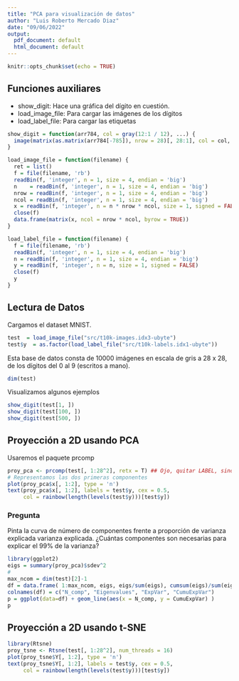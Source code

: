 ```yaml
---
title: "PCA para visualización de datos"
author: "Luis Roberto Mercado Diaz"
date: "09/06/2022"
output:
  pdf_document: default
  html_document: default
---
```


```r
knitr::opts_chunk$set(echo = TRUE)
```


## Funciones auxiliares

* show_digit: Hace una gráfica del dígito en cuestión.
* load_image_file: Para cargar las imágenes de los dígitos
* load_label_file: Para cargar las etiquetas

```r
show_digit = function(arr784, col = gray(12:1 / 12), ...) {
  image(matrix(as.matrix(arr784[-785]), nrow = 28)[, 28:1], col = col, ...)
}

load_image_file = function(filename) {
  ret = list()
  f = file(filename, 'rb')
  readBin(f, 'integer', n = 1, size = 4, endian = 'big')
  n    = readBin(f, 'integer', n = 1, size = 4, endian = 'big')
  nrow = readBin(f, 'integer', n = 1, size = 4, endian = 'big')
  ncol = readBin(f, 'integer', n = 1, size = 4, endian = 'big')
  x = readBin(f, 'integer', n = n * nrow * ncol, size = 1, signed = FALSE)
  close(f)
  data.frame(matrix(x, ncol = nrow * ncol, byrow = TRUE))
}

load_label_file = function(filename) {
  f = file(filename, 'rb')
  readBin(f, 'integer', n = 1, size = 4, endian = 'big')
  n = readBin(f, 'integer', n = 1, size = 4, endian = 'big')
  y = readBin(f, 'integer', n = n, size = 1, signed = FALSE)
  close(f)
  y
}
```

## Lectura de Datos

Cargamos el dataset MNIST.

```r
test  = load_image_file("src/t10k-images.idx3-ubyte")
test$y  = as.factor(load_label_file("src/t10k-labels.idx1-ubyte"))
```

Esta base de datos consta de 10000 imágenes en escala de gris a 28 x 28, de los dígitos del 0 al 9 (escritos a mano).

```r
dim(test)
```

Visualizamos algunos ejemplos 

```r
show_digit(test[1, ])
show_digit(test[100, ])
show_digit(test[500, ])
```


## Proyección a 2D usando PCA

Usaremos el paquete prcomp
```r
proy_pca <- prcomp(test[, 1:28^2], retx = T) ## Ojo, quitar LABEL, sino son trampas
# Representamos las dos primeras componentes
plot(proy_pca$x[, 1:2], type = 'n')
text(proy_pca$x[, 1:2], labels = test$y, cex = 0.5,
     col = rainbow(length(levels(test$y)))[test$y])
```

### Pregunta

Pinta la curva de número de componentes frente a proporción de varianza explicada varianza explicada. ¿Cuántas componentes son necesarias para explicar el 99% de la varianza?

```r
library(ggplot2)
eigs = summary(proy_pca)$sdev^2
#
max_ncom = dim(test)[2]-1
df = data.frame( 1:max_ncom, eigs, eigs/sum(eigs), cumsum(eigs)/sum(eigs))
colnames(df) = c("N_comp", "Eigenvalues", "ExpVar", "CumuExpVar")
p = ggplot(data=df) + geom_line(aes(x = N_comp, y = CumuExpVar) )
p
```



## Proyección a 2D usando t-SNE

```r
library(Rtsne)
proy_tsne <- Rtsne(test[, 1:28^2], num_threads = 16)
plot(proy_tsne$Y[, 1:2], type = 'n')
text(proy_tsne$Y[, 1:2], labels = test$y, cex = 0.5,
     col = rainbow(length(levels(test$y)))[test$y])
```







     
     
